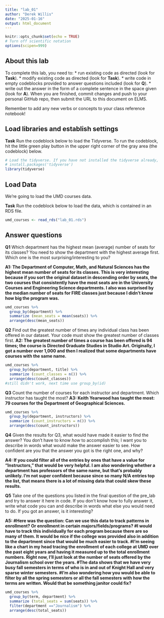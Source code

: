 ```yaml
---
title: "lab_01"
author: "Derek Willis"
date: "2025-01-16"
output: html_document
---
```


```r
knitr::opts_chunk$set(echo = TRUE)
# Turn off scientific notation
options(scipen=999)
```

## About this lab

To complete this lab, you need to: \* run existing code as directed (look for **Task**). \* modify existing code as directed (look for **Task**). \* write code in empty codeblocks provided to answer questions included (look for **Q**). \* write out the answer in the form of a complete sentence in the space given (look for **A**). When you are finished, commit changes and push to your personal GitHub repo, then submit the URL to this document on ELMS.

Remember to add any new verbs or concepts to your class reference notebook!

## Load libraries and establish settings

**Task** Run the codeblock below to load the Tidyverse. To run the codeblock, hit the little green play button in the upper right corner of the gray area (the codeblock) below.

```r
# Load the tidyverse. If you have not installed the tidyverse already, remove the # from the next line and run it first.  
# install.packages('tidyverse')
library(tidyverse)
```

## Load Data

We're going to load the UMD courses data.

**Task** Run the codeblock below to load the data, which is contained in an RDS file.

```r
umd_courses <- read_rds("lab_01.rds")
```

## Answer questions

**Q1** Which department has the highest mean (average) number of seats for its classes? You need to show the department with the highest average first. Which one is the most surprising/interesting to you? 

**A1: The Department of Computer, Math, and Natural Sciences has the highest mean number of seats for its classes. This is very interesting because if you sort the original dataset in descending order by seats, the two courses that consistently have the most seats are in the University Courses and Engineering Science departments. I also was surprised by the median number of seats for FIRE classes just because I didn't know how big the program was.**

```r
umd_courses %>% 
  group_by(department) %>% 
  summarize (mean_seats = mean(seats)) %>%
  arrange(desc(mean_seats))             
```

**Q2** Find out the greatest number of times any individual class has been offered in our dataset. Your code must show the greatest number of classes first.
**A2: The greatest number of times a course has been offered is 94 times; the course is Directed Graduate Studies in Studio Art. Originally, I got a number over 1,000 and then I realized that some departments have courses with the same name.**

```r
umd_courses %>% 
  group_by(department, title) %>% 
  summarize (count_classes = n()) %>% 
  arrange(desc(count_classes)) 
#still didn't work, next time use group_by(id)
```

**Q3** Count the number of courses for each instructor and department. Which instructor has taught the most?
**A3: Keith Yearwood has taught the most: 79 courses for the Department of Geographical Sciences.**

```r
umd_courses %>% 
  group_by(department, instructors) %>% 
  summarize (count_instructors = n()) %>% 
  arrange(desc(count_instructors)) 
```

**Q4** Given the results for Q3, what would have made it easier to find the answer? You don't have to know *how* to accomplish this; I want you to describe in words what would make the answer easier to see. How confident are you that the answer you got is the right one, and why?

**A4: If you could filter all of the entries by ones that have a value for "Instructors," that would be very helpful. I am also wondering whether a department has professors of the same name, but that's probably unlikely. I'm not super confident because since so many N/A entries top the list, that means there is a lot of missing data that could skew these results.**

**Q5** Take one of the questions you listed in the final question of the pre_lab and try to answer it here in code. If you don't know how to fully answer it, write what code you can and describe in words what else you would need to do. If you got an answer, is it interesting? 

**A5: 
#Here was the question: Can we use this data to track patterns in enrollment? Or enrollment in certain majors/fields/programs? 
#I would have to track this individually for each program because there are so many of them. It would be nice if the college was provided also in addition to the department since that would be much easier to track. 
#I'm seeing like a chart in my head tracing the enrollment of each college at UMD over the past eight years and having it measured up to the total enrollment numbers. Right now, I'll just look at the number of seats offered by the Journalism school over the years. 
#The data shows that we have very busy fall semesters in terms of who is in and out of Knight Hall and very sparse winter semesters. 
#I'm also wondering how you would be able to filter by all the spring semesters or all the fall semesters with how the terms are written. Would that be something janitor could fix?**

```r
umd_courses %>% 
  group_by(term, department) %>% 
  summarize (total_seats = sum(seats)) %>% 
  filter(department =="Journalism") %>% 
  arrange(desc(total_seats))
```
